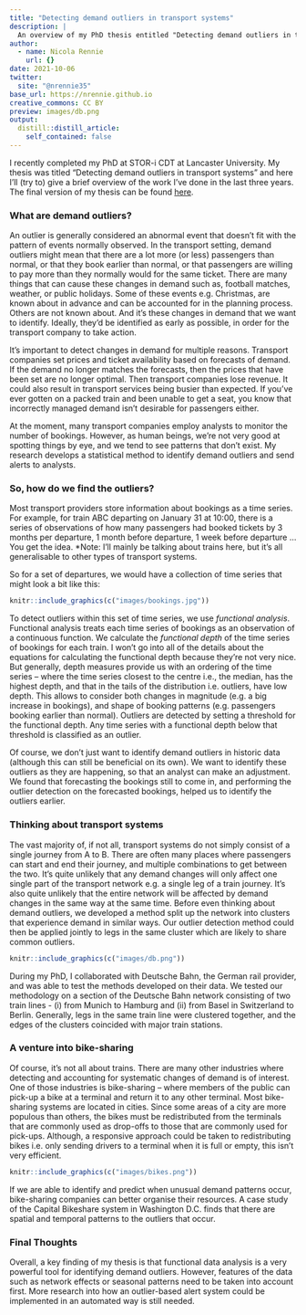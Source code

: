 ```yaml
---
title: "Detecting demand outliers in transport systems"
description: |
  An overview of my PhD thesis entitled "Detecting demand outliers in transport systems".
author:
  - name: Nicola Rennie
    url: {}
date: 2021-10-06
twitter:
  site: "@nrennie35"
base_url: https://nrennie.github.io
creative_commons: CC BY
preview: images/db.png
output:
  distill::distill_article:
    self_contained: false
---
```


I recently completed my PhD at STOR-i CDT at Lancaster University. My thesis was titled "Detecting demand outliers in transport systems" and here I'll (try to) give a brief overview of the work I've done in the last three years. The final version of my thesis can be found [here](https://eprints.lancs.ac.uk/id/eprint/160845/1/2021renniephd.pdf).

### What are demand outliers?

An outlier is generally considered an abnormal event that doesn't fit with the pattern of events normally observed. In the transport setting, demand outliers might mean that there are a lot more (or less) passengers than normal, or that they book earlier than normal, or that passengers are willing to pay more than they normally would for the same ticket. There are many things that can cause these changes in demand such as, football matches, weather, or public holidays. Some of these events e.g. Christmas, are known about in advance and can be accounted for in the planning process. Others are not known about. And it's these changes in demand that we want to identify. Ideally, they'd be identified as early as possible, in order for the transport company to take action. 

It's important to detect changes in demand for multiple reasons. Transport companies set prices and ticket availability based on forecasts of demand. If the demand no longer matches the forecasts, then the prices that have been set are no longer optimal. Then transport companies lose revenue. It could also result in transport services being busier than expected. If you've ever gotten on a packed train and been unable to get a seat, you know that incorrectly managed demand isn't desirable for passengers either.

At the moment, many transport companies employ analysts to monitor the number of bookings. However, as human beings, we're not very good at spotting things by eye, and we tend to see patterns that don't exist. My research develops a statistical method to identify demand outliers and send alerts to analysts.

### So, how do we find the outliers?

Most transport providers store information about bookings as a time series. For example, for train ABC departing on January 31 at 10:00, there is a series of observations of how many passengers had booked tickets by 3 months per departure, 1 month before departure, 1 week before departure ... You get the idea. *Note: I'll mainly be talking about trains here, but it's all generalisable to other types of transport systems.

So for a set of departures, we would have a collection of time series that might look a bit like this:

```r
knitr::include_graphics(c("images/bookings.jpg"))  
```
To detect outliers within this set of time series, we use *functional analysis*. Functional analysis treats each time series of bookings as an observation of a continuous function. We calculate the *functional depth* of the time series of bookings for each train. I won’t go into all of the details about the equations for calculating the functional depth because they’re not very nice. But generally, depth measures provide us with an ordering of the time series -- where the time series closest to the centre i.e., the median, has the highest depth, and that in the tails of the distribution i.e. outliers, have low depth. This allows to consider both changes in magnitude (e.g. a big increase in bookings), and shape of booking patterns (e.g. passengers booking earlier than normal). Outliers are detected by setting a threshold for the functional depth. Any time series with a functional depth below that threshold is classified as an outlier.

Of course, we don't just want to identify demand outliers in historic data (although this can still be beneficial on its own). We want to identify these outliers as they are happening, so that an analyst can make an adjustment. We found that forecasting the bookings still to come in, and performing the outlier detection on the forecasted bookings, helped us to identify the outliers earlier. 

### Thinking about transport systems

The vast majority of, if not all, transport systems do not simply consist of a single journey from A to B. There are often many places where passengers can start and end their journey, and multiple combinations to get between the two. It's quite unlikely that any demand changes will only affect one single part of the transport network e.g. a single leg of a train journey. It's also quite unlikely that the entire network will be affected by demand changes in the same way at the same time. Before even thinking about demand outliers, we developed a method split up the network into clusters that experience demand in similar ways. Our outlier detection method could then be applied jointly to legs in the same cluster which are likely to share common outliers. 

```r
knitr::include_graphics(c("images/db.png"))  
```

During my PhD, I collaborated with Deutsche Bahn, the German rail provider, and was able to test the methods developed on their data. We tested our methodology on a section of the Deutsche Bahn network consisting of two train lines - (i) from Munich to Hamburg and (ii) from Basel in Switzerland to Berlin. Generally, legs in the same train line were clustered together, and the edges of the clusters coincided with major train stations.

### A venture into bike-sharing

Of course, it's not all about trains. There are many other industries where detecting and accounting for systematic changes of demand is of interest. One of those industries is bike-sharing -- where members of the public can pick-up a bike at a terminal and return it to any other terminal. Most bike-sharing systems are located in cities. Since some areas of a city are more populous than others, the bikes must be redistributed from the terminals that are commonly used as drop-offs to those that are commonly used for pick-ups. Although, a responsive approach could be taken to redistributing bikes i.e. only sending drivers to a terminal when it is full or empty, this isn't very efficient. 

```r
knitr::include_graphics(c("images/bikes.png"))  
```

If we are able to identify and predict when unusual demand patterns occur, bike-sharing companies can better organise their resources. A case study of the Capital Bikeshare system in Washington D.C. finds that there are spatial and temporal patterns to the outliers that occur. 

### Final Thoughts

Overall, a key finding of my thesis is that functional data analysis is a very powerful tool for identifying demand outliers. However, features of the data such as network effects or seasonal patterns need to be taken into account first. More research into how an outlier-based alert system could be implemented in an automated way is still needed.
